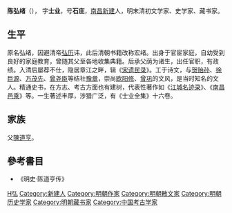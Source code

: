 '''陈弘绪'''（{{bd|1597年||1665年||catIdx=C陈}}），<!---《[[清儒学案|清儒学案]]》作'''陈宏绪'''（避諱故）--->字'''士业'''，号'''石庄'''，[[南昌|南昌]][[新建|新建]]人，明末清初文学家、史学家、藏书家。

== 生平 ==
原名弘绪，因避清帝[[弘历|弘历]]讳，此后清朝书籍改称宏绪。出身于官宦家庭，自幼受到良好的家庭教育，曾随其父至各地收集典籍。后承父荫为诸生，出任官职，有政绩。入清后屡荐不仕，隐居章江之畔，辑《[[宋遗民录|宋遗民录]]》。工于诗文，与[[贺贻孙|贺贻孙]]、[[徐世溥|徐巨源]]、[[万茂先|万茂先]]、[[曾尧臣|曾尧臣]]等结社[[豫章|豫章]]，崇尚[[欧阳修|欧阳修]]、[[曾巩|曾巩]]的文风，是当时知名的文人。精通史书，在方志、考古方面也有建树，代表性著作如《[[江城名迹录|江城名迹录]]》、《[[南昌邑乘|南昌邑乘]]》等。一生著述丰厚，涉猎广泛，有《士业全集》十六卷。

== 家族 ==
父[[陳道亨|陳道亨]]。

== 參考書目 ==
*《明史·陈道亨传》

{{明清之际江西诸子}}

{{Authority control}}

{{DEFAULTSORT:C陈}}
[[Category:陈姓|H弘]]
[[Category:新建人|Category:新建人]]
[[Category:明朝作家|Category:明朝作家]]
[[Category:明朝散文家|Category:明朝散文家]]
[[Category:明朝历史学家|Category:明朝历史学家]]
[[Category:明朝藏书家|Category:明朝藏书家]]
[[Category:中国考古学家|Category:中国考古学家]]